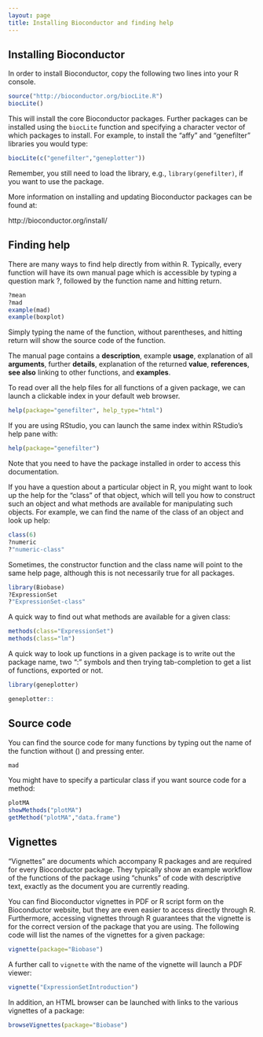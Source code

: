 ```yaml
---
layout: page
title: Installing Bioconductor and finding help
---
```


## Installing Bioconductor

In order to install Bioconductor, copy the following two lines into your R console.

```r
source("http://bioconductor.org/biocLite.R")
biocLite()
```

This will install the core Bioconductor packages. Further packages can be installed using the `biocLite` function and specifying a character vector of which packages to install. For example, to install the "affy" and "genefilter" libraries you would type:

```r
biocLite(c("genefilter","geneplotter"))
```

Remember, you still need to load the library, e.g., `library(genefilter)`, if you want to use the package.

More information on installing and updating Bioconductor packages can be found at:

http://bioconductor.org/install/

## Finding help

There are many ways to find help directly from within R. Typically, every function will have its own manual page which is accessible by typing a question mark ?, followed by the function name and hitting return.

```r
?mean
?mad
example(mad)
example(boxplot)
```

Simply typing the name of the function, without parentheses, and hitting return will show the source code of the function.

The manual page contains a **description**, example **usage**, explanation of all **arguments**, further **details**, explanation of the returned **value**, **references**, **see also** linking to other functions, and **examples**.

To read over all the help files for all functions of a given package, we can launch a clickable index in your default web browser.

```r
help(package="genefilter", help_type="html")
```

If you are using RStudio, you can launch the same index within RStudio's help pane with:

```r
help(package="genefilter")
```

Note that you need to have the package installed in order to access this documentation.


If you have a question about a particular object in R, you might want to look up the help for the "class" of that object, which will tell you how to construct such an object and what methods are available for manipulating such objects. For example, we can find the name of the class of an object and look up help:

```r
class(6)
?numeric
?"numeric-class"
```

Sometimes, the constructor function and the class name will point to the same help page, although this is not necessarily true for all packages.

```r
library(Biobase)
?ExpressionSet
?"ExpressionSet-class"
```

A quick way to find out what methods are available for a given class:

```r
methods(class="ExpressionSet")
methods(class="lm")
```

A quick way to look up functions in a given package is to write out the package name, two ":" symbols and then trying tab-completion to get a list of functions, exported or not.

```r
library(geneplotter)
```

```r
geneplotter::
```

## Source code

You can find the source code for many functions by typing out the name of the function without () and pressing enter.

```r
mad
```

You might have to specify a particular class if you want source code for a method:

```r
plotMA
showMethods("plotMA")
getMethod("plotMA","data.frame")
```

## Vignettes

"Vignettes" are documents which accompany R packages and are required for every Bioconductor package. They typically show an example workflow of the functions of the package using "chunks" of code with descriptive text, exactly as the document you are currently reading. 

You can find Bioconductor vignettes in PDF or R script form on the Bioconductor website, but they are even easier to access directly through R. Furthermore, accessing vignettes through R guarantees that the vignette is for the correct version of the package that you are using. The following code will list the names of the vignettes for a given package:

```r
vignette(package="Biobase")
```

A further call to `vignette` with the name of the vignette will launch a PDF viewer:

```r
vignette("ExpressionSetIntroduction")
```

In addition, an HTML browser can be launched with links to the various vignettes of a package:


```r
browseVignettes(package="Biobase")
```

